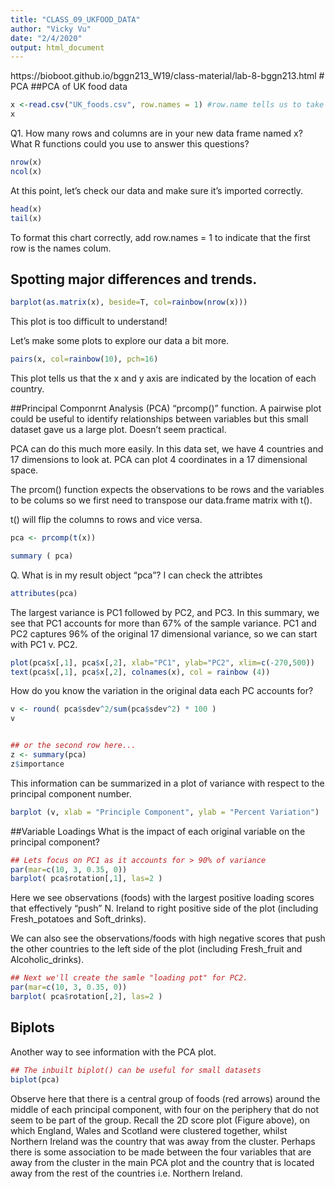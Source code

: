 ```yaml
---
title: "CLASS_09_UKFOOD_DATA"
author: "Vicky Vu"
date: "2/4/2020"
output: html_document
---
```

https://bioboot.github.io/bggn213_W19/class-material/lab-8-bggn213.html
# PCA
##PCA of UK food data 

```r
x <-read.csv("UK_foods.csv", row.names = 1) #row.name tells us to take the first column and turn it into the row name.
x
```
Q1. How many rows and columns are in your new data frame named x? What R functions could you use to answer this questions?
```r
nrow(x)
ncol(x)
```

At this point, let's check our data and make sure it's imported correctly. 
```r
head(x)
tail(x)
```
To format this chart correctly, add row.names = 1 to indicate that the first row is the names colum.

## Spotting major differences and trends.
```r
barplot(as.matrix(x), beside=T, col=rainbow(nrow(x)))
```
This plot is too difficult to understand!


Let's make some plots to explore our data a bit more. 
```r
pairs(x, col=rainbow(10), pch=16)
```
This plot tells us that the x and y axis are indicated by the location of each country. 

##Principal Componrnt Analysis (PCA) "prcomp()" function. 
A pairwise plot could be useful to identify relationships  between variables but this small dataset gave us a large plot. Doesn't seem practical. 

PCA can do this much more easily. In this data set, we have 4 countries and 17 dimensions to look at. PCA can plot 4 coordinates in a 17 dimensional space. 

The prcom() function expects the observations to be rows and the variables to be colums so we first need to transpose our data.frame matrix with t(). 

t() will flip the columns to rows and vice versa. 
```r
pca <- prcomp(t(x))

summary ( pca)
```

Q. What is in my result object "pca"? I can check the attribtes 
```r
attributes(pca)

```



The largest variance is PC1 followed by PC2, and PC3. 
In this summary, we see that PC1 accounts for more than 67% of the sample variance. PC1 and PC2 captures 96% of the original 17 dimensional variance, so we can start with PC1 v. PC2. 
```r
plot(pca$x[,1], pca$x[,2], xlab="PC1", ylab="PC2", xlim=c(-270,500))
text(pca$x[,1], pca$x[,2], colnames(x), col = rainbow (4))
```

How do you know the variation in the original data each PC accounts for?

```r
v <- round( pca$sdev^2/sum(pca$sdev^2) * 100 )
v


## or the second row here...
z <- summary(pca)
z$importance
```
This information can be summarized in a plot of variance with respect to the principal component number. 

```r
barplot (v, xlab = "Principle Component", ylab = "Percent Variation")
```


##Variable Loadings 
What is the impact of each original variable on the principal component?

```r
## Lets focus on PC1 as it accounts for > 90% of variance 
par(mar=c(10, 3, 0.35, 0))
barplot( pca$rotation[,1], las=2 )

```

Here we see observations (foods) with the largest positive loading scores that effectively “push” N. Ireland to right positive side of the plot (including Fresh_potatoes and Soft_drinks).

We can also see the observations/foods with high negative scores that push the other countries to the left side of the plot (including Fresh_fruit and Alcoholic_drinks).

```r
## Next we'll create the samle "loading pot" for PC2. 
par(mar=c(10, 3, 0.35, 0))
barplot( pca$rotation[,2], las=2 )
```

## Biplots 
Another way to see information with the PCA plot. 
```r
## The inbuilt biplot() can be useful for small datasets 
biplot(pca)
```

Observe here that there is a central group of foods (red arrows) around the middle of each principal component, with four on the periphery that do not seem to be part of the group. Recall the 2D score plot (Figure above), on which England, Wales and Scotland were clustered together, whilst Northern Ireland was the country that was away from the cluster. Perhaps there is some association to be made between the four variables that are away from the cluster in the main PCA plot and the country that is located away from the rest of the countries i.e. Northern Ireland.






















